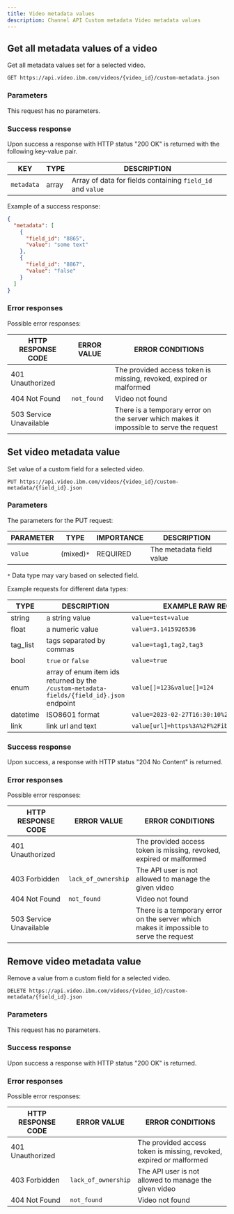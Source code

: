 ```yaml
---
title: Video metadata values
description: Channel API Custom metadata Video metadata values
---
```


## Get all metadata values of a video

Get all metadata values set for a selected video.

```
GET https://api.video.ibm.com/videos/{video_id}/custom-metadata.json
```

### Parameters

This request has no parameters.

### Success response

Upon success a response with HTTP status "200 OK" is returned with the following key-value pair.

| KEY        | TYPE  | DESCRIPTION                                                |
| ---------- | ----- | ---------------------------------------------------------- |
| `metadata` | array | Array of data for fields containing `field_id` and `value` |

Example of a success response:

```json
{
  "metadata": [
    {
      "field_id": "8865",
      "value": "some text"
    },
    {
      "field_id": "8867",
      "value": "false"
    }
  ]
}
```

### Error responses

Possible error responses:

| HTTP RESPONSE CODE      | ERROR VALUE | ERROR CONDITIONS                                                                        |
| ----------------------- | ----------- | --------------------------------------------------------------------------------------- |
| 401 Unauthorized        |             | The provided access token is missing, revoked, expired or malformed                     |
| 404 Not Found           | `not_found` | Video not found                                                                         |
| 503 Service Unavailable |             | There is a temporary error on the server which makes it impossible to serve the request |

## Set video metadata value

Set value of a custom field for a selected video.

```
PUT https://api.video.ibm.com/videos/{video_id}/custom-metadata/{field_id}.json
```

### Parameters

The parameters for the PUT request:

| PARAMETER | TYPE       | IMPORTANCE | DESCRIPTION              |
| --------- | ---------- | ---------- | ------------------------ |
| `value`   | (mixed)`*` | REQUIRED   | The metadata field value |

`*` Data type may vary based on selected field.

Example requests for different data types:

| TYPE     | DESCRIPTION                                                                               | EXAMPLE RAW REQUEST BODY                            |
|----------|-------------------------------------------------------------------------------------------|-----------------------------------------------------|
| string   | a string value                                                                            | `value=test+value`                                  |
| float    | a numeric value                                                                           | `value=3.1415926536`                                |
| tag_list | tags separated by commas                                                                  | `value=tag1,tag2,tag3`                              |
| bool     | `true` or `false`                                                                         | `value=true`                                        |
| enum     | array of enum item ids returned by the `/custom-metadata-fields/{field_id}.json` endpoint | `value[]=123&value[]=124`                           |
| datetime | ISO8601 format                                                                            | `value=2023-02-27T16:30:10%2B0100`                  |
| link     | link url and text                                                                         | `value[url]=https%3A%2F%2Fibm.com&value[text]=IBM ` |

### Success response

Upon success, a response with HTTP status "204 No Content" is returned.

### Error responses

Possible error responses:

| HTTP RESPONSE CODE      | ERROR VALUE         | ERROR CONDITIONS                                                                        |
| ----------------------- | ------------------- | --------------------------------------------------------------------------------------- |
| 401 Unauthorized        |                     | The provided access token is missing, revoked, expired or malformed                     |
| 403 Forbidden           | `lack_of_ownership` | The API user is not allowed to manage the given video                                   |
| 404 Not Found           | `not_found`         | Video not found                                                                         |
| 503 Service Unavailable |                     | There is a temporary error on the server which makes it impossible to serve the request |

## Remove video metadata value

Remove a value from a custom field for a selected video.

```
DELETE https://api.video.ibm.com/videos/{video_id}/custom-metadata/{field_id}.json
```

### Parameters

This request has no parameters.

### Success response

Upon success a response with HTTP status "200 OK" is returned.

### Error responses

Possible error responses:

| HTTP RESPONSE CODE | ERROR VALUE         | ERROR CONDITIONS                                                    |
| ------------------ | ------------------- | ------------------------------------------------------------------- |
| 401 Unauthorized   |                     | The provided access token is missing, revoked, expired or malformed |
| 403 Forbidden      | `lack_of_ownership` | The API user is not allowed to manage the given video               |
| 404 Not Found      | `not_found`         | Video not found                                                     | 503 Service Unavailable |  | There is a temporary error on the server which makes it impossible to serve the request |
